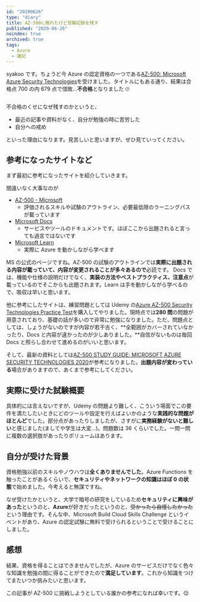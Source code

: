 ```yaml
---
id: "20200626"
type: "diary"
title: AZ-500に敗れたけど受験記録を残す
published: "2020-06-26"
noindex: true
archived: true
tags:
  - Azure
  - 雑記
---
```


syakoo です。ちょうど今 Azure の認定資格の一つである[AZ-500: Microsoft Azure Security Technologies](https://docs.microsoft.com/ja-jp/learn/certifications/exams/az-500)を受けました。タイトルにもある通り、結果は合格点 700 の内 679 点で惜敗...**不合格**となりました 🙄

<Image alt="" src="/img/writings/20200626/az-500report.png" />

不合格のくせになぜ残すのかというと、

- 最近の記事や資料がなく、自分が勉強の時に苦労した
- 自分への戒め

といった理由になります。見苦しいと思いますが、ぜひ見ていってください。

## 参考になったサイトなど

まず最初に参考になったサイトを紹介していきます。

間違いなく大事なのが

- [AZ-500 - Microsoft](https://docs.microsoft.com/ja-jp/learn/certifications/exams/az-500)
  - 評価されるスキルや試験のアウトライン、必要最低限のラーニングパスが載っています
- [Microsoft Docs](https://docs.microsoft.com/ja-jp/)
  - サービスやツールのドキュメントです。ほぼここから出題されると言っても過言ではないです
- [Microsoft Learn](https://docs.microsoft.com/ja-jp/learn/)
  - 実際に Azure を動かしながら学べます

MS の公式のページですね。AZ-500 の試験のアウトラインでは**実際に出題される内容が載っていて、内容が変更されることが多々あるので**必読です。
Docs では、機能や仕様の説明だけでなく、**実装の方法やベストプラクティス、注意点**が載っているのでそこからも出題されます。Learn は手を動かしながら学べるので、吸収は早いと思います。

他に参考にしたサイトは、練習問題としては Udemy の[Azure AZ-500 Security Technologies Practice Test](https://www.udemy.com/course/azure-az-500-security-technologies-practice-test/)を購入してやりました。現時点では**280 問**の問題が用意されており、基礎の話が多いので非常に勉強になりました。ただ、問題点としては、しょうがないのですが内容が若干古く、**全範囲がカバーされていなかったり、Docs と内容が違かったのが少しありました。**自信がないものは毎回 Docs と照らし合わせて進めるのがいいと思います。

そして、最新の資料としては[AZ-500 STUDY GUIDE: MICROSOFT AZURE SECURITY TECHNOLOGIES 2020](https://www.thomasmaurer.ch/2020/05/az-500-study-guide-microsoft-azure-security-technologies-2020/)が参考になりました。**出題内容が変わっている**場合がありますので、あくまで参考にしてください。

## 実際に受けた試験概要

具体的には言えないですが、Udemy の問題より難しく、こういう場面でこの要件を満たしたいときにどのツールや設定を行えばよいかのような**実践的な問題がほとんど**でした。部分点があったりしましたが、さすがに**実務経験がないと難しい**と感じました(ましてや学生は大変...)。問題数は 36 くらいでした。一問一問に複数の選択肢があったりボリュームはあります。

## 自分が受けた背景

資格勉強以前のスキルやノウハウは**全くありませんでした**。Azure Functions を触ったことがあるくらいで、**セキュリティやネットワークの知識はほぼ 0 の状態**で始めました。今考えると無謀ですね。

なぜ受けたかというと、大学で暗号の研究をしているため**セキュリティに興味があった**というのと、**Azure**が好きだったというのと、~~受かったら自慢したかった~~という理由です。そんな中、Microsoft Build Cloud Skills Challenge というイベントがあり、Azure の認定試験に無料で受けられるということで受けることにしました。

## 感想

結果、資格を得ることはできませんでしたが、Azure のサービスだけでなく色々な知識を勉強の間に得ることができたので**満足しています**。これから知識をつけてまたいつか挑みたいと思います。

この記事が AZ-500 に挑戦しようとしている誰かの参考になれば幸いです。😌

